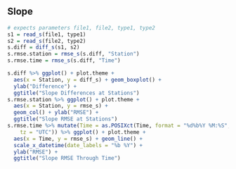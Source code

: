 
## Slope

```r
# expects parameters file1, file2, type1, type2
s1 = read_s(file1, type1)
s2 = read_s(file2, type2)
s.diff = diff_s(s1, s2)
s.rmse.station = rmse_s(s.diff, "Station")
s.rmse.time = rmse_s(s.diff, "Time")

s.diff %>% ggplot() + plot.theme +
  aes(x = Station, y = diff_s) + geom_boxplot() +
  ylab("Difference") +
  ggtitle("Slope Differences at Stations")
s.rmse.station %>% ggplot() + plot.theme +
  aes(x = Station, y = rmse_s) +
  geom_col() + ylab("RMSE") +
  ggtitle("Slope RMSE at Stations")
s.rmse.time %>% mutate(Time = as.POSIXct(Time, format = "%d%b%Y %M:%S",
    tz = "UTC")) %>% ggplot() + plot.theme +
  aes(x = Time, y = rmse_s) + geom_line() +
  scale_x_datetime(date_labels = "%b %Y") + 
  ylab("RMSE") +
  ggtitle("Slope RMSE Through Time")
```
